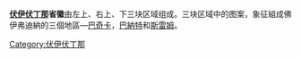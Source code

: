 {{NoteTA|G1=TO}}
{{expand|time=2015-01-25T05:11:39+00:00}}
{{unreferenced|time=2015-01-25T05:11:39+00:00}}
{{Infobox coat of arms
| image2           =Coat of arms of Vojvodina.svg
|image2_caption    =  伏伊伏丁那省徽
| image3           = Tradicionalni grb Vojvodine.svg
| image3_width      = 200
| image3_caption   = 
}}

'''[[伏伊伏丁那|伏伊伏丁那]]省徽'''由左上、右上、下三块区域组成。三块区域中的图案，象征組成佛伊弗迪納的三個地區—[[巴奇卡|巴奇卡]]，[[巴納特|巴納特]]和[[斯雷姆|斯雷姆]]。 


[[Category:伏伊伏丁那|Category:伏伊伏丁那]]